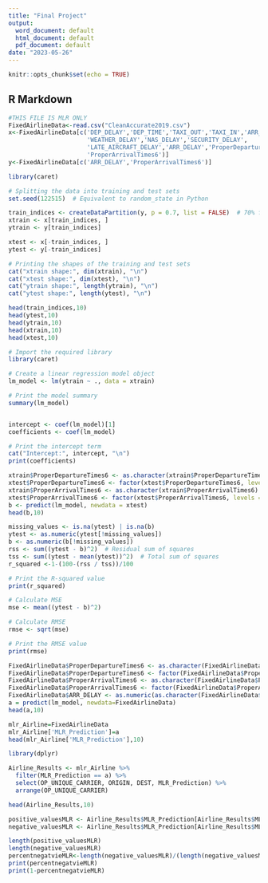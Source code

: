 ---
title: "Final Project"
output:
  word_document: default
  html_document: default
  pdf_document: default
date: "2023-05-26"
---

```{r setup, include=FALSE}
knitr::opts_chunk$set(echo = TRUE)
```

## R Markdown

```{r}

#THIS FILE IS MLR ONLY 
FixedAirlineData<-read.csv("CleanAccurate2019.csv")
x<-FixedAirlineData[c('DEP_DELAY','DEP_TIME','TAXI_OUT','TAXI_IN','ARR_TIME','AIR_TIME','DISTANCE','CARRIER_DELAY',
                      'WEATHER_DELAY','NAS_DELAY','SECURITY_DELAY',
                      'LATE_AIRCRAFT_DELAY','ARR_DELAY','ProperDepartureTimes6',
                      'ProperArrivalTimes6')]
y<-FixedAirlineData[c('ARR_DELAY','ProperArrivalTimes6')]

```


```{r}
library(caret)

# Splitting the data into training and test sets
set.seed(122515)  # Equivalent to random_state in Python

train_indices <- createDataPartition(y, p = 0.7, list = FALSE)  # 70% for training
xtrain <- x[train_indices, ]
ytrain <- y[train_indices]

xtest <- x[-train_indices, ]
ytest <- y[-train_indices]

# Printing the shapes of the training and test sets
cat("xtrain shape:", dim(xtrain), "\n")
cat("xtest shape:", dim(xtest), "\n")
cat("ytrain shape:", length(ytrain), "\n")
cat("ytest shape:", length(ytest), "\n")


```

```{r}
head(train_indices,10)
head(ytest,10)
head(ytrain,10)
head(xtrain,10)
head(xtest,10)
```


```{r}
# Import the required library
library(caret)

# Create a linear regression model object
lm_model <- lm(ytrain ~ ., data = xtrain)

# Print the model summary
summary(lm_model)


intercept <- coef(lm_model)[1]
coefficients <- coef(lm_model)

# Print the intercept term
cat("Intercept:", intercept, "\n")
print(coefficients)
```


```{r}
xtrain$ProperDepartureTimes6 <- as.character(xtrain$ProperDepartureTimes6)
xtest$ProperDepartureTimes6 <- factor(xtest$ProperDepartureTimes6, levels = levels(xtrain$ProperDepartureTimes6))
xtrain$ProperArrivalTimes6 <- as.character(xtrain$ProperArrivalTimes6)
xtest$ProperArrivalTimes6 <- factor(xtest$ProperArrivalTimes6, levels = levels(xtrain$ProperArrivalTimes6))
b <- predict(lm_model, newdata = xtest)
head(b,10)
```

```{r}
missing_values <- is.na(ytest) | is.na(b)
ytest <- as.numeric(ytest[!missing_values])
b <- as.numeric(b[!missing_values])
rss <- sum((ytest - b)^2)  # Residual sum of squares
tss <- sum((ytest - mean(ytest))^2)  # Total sum of squares
r_squared <-1-(100-(rss / tss))/100

# Print the R-squared value
print(r_squared)

```
```{r}
# Calculate MSE
mse <- mean((ytest - b)^2)

# Calculate RMSE
rmse <- sqrt(mse)

# Print the RMSE value
print(rmse)

```
```{r}
FixedAirlineData$ProperDepartureTimes6 <- as.character(FixedAirlineData$ProperDepartureTimes6)
FixedAirlineData$ProperDepartureTimes6 <- factor(FixedAirlineData$ProperDepartureTimes6, levels = levels(FixedAirlineData$ProperDepartureTimes6))
FixedAirlineData$ProperArrivalTimes6 <- as.character(FixedAirlineData$ProperArrivalTimes6)
FixedAirlineData$ProperArrivalTimes6 <- factor(FixedAirlineData$ProperArrivalTimes6, levels = levels(FixedAirlineData$ProperArrivalTimes6))
FixedAirlineData$ARR_DELAY <- as.numeric(as.character(FixedAirlineData$ARR_DELAY))
a = predict(lm_model, newdata=FixedAirlineData)
head(a,10)
```

```{r}
mlr_Airline=FixedAirlineData
mlr_Airline['MLR_Prediction']=a
head(mlr_Airline['MLR_Prediction'],10)
```

```{r}
library(dplyr)

Airline_Results <- mlr_Airline %>%
  filter(MLR_Prediction == a) %>%
  select(OP_UNIQUE_CARRIER, ORIGIN, DEST, MLR_Prediction) %>%
  arrange(OP_UNIQUE_CARRIER) 

head(Airline_Results,10)

```


```{r}
positive_valuesMLR <- Airline_Results$MLR_Prediction[Airline_Results$MLR_Prediction >= 0]
negative_valuesMLR <- Airline_Results$MLR_Prediction[Airline_Results$MLR_Prediction < 0]

length(positive_valuesMLR)
length(negative_valuesMLR)
percentnegatvieMLR<-length(negative_valuesMLR)/(length(negative_valuesMLR)+length(positive_valuesMLR))
print(percentnegatvieMLR)
print(1-percentnegatvieMLR)
```

